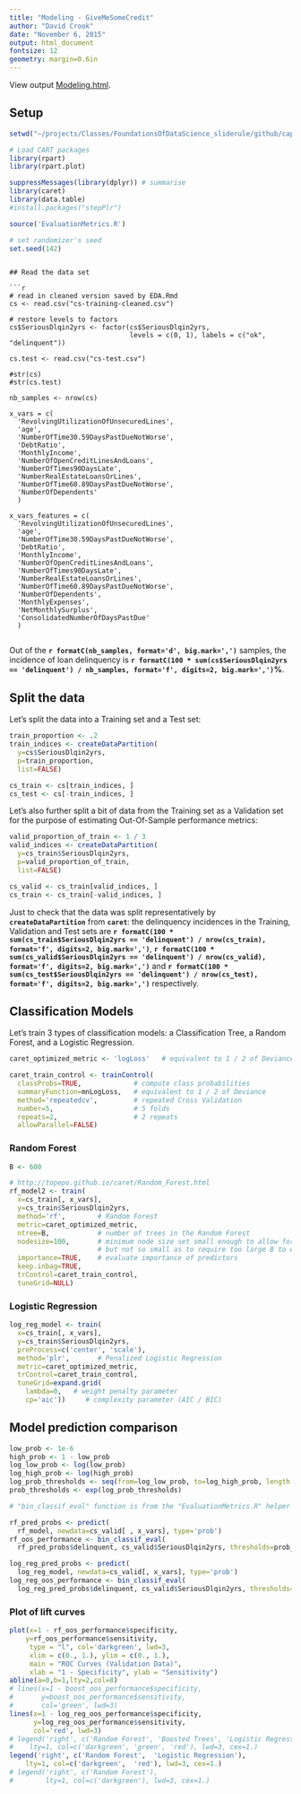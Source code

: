 ```yaml
---
title: "Modeling - GiveMeSomeCredit"
author: "David Crook"
date: "November 6, 2015"
output: html_document
fontsize: 12
geometry: margin=0.6in
---
```


View output [Modeling.html](https://dpcrook.github.io/SR_Foundations_DS_Fall_2015/capstone/GiveMeSomeCredit/Modeling.html).

## Setup


```r
setwd("~/projects/Classes/FoundationsOfDataScience_sliderule/github/capstone/GiveMeSomeCredit")

# Load CART packages
library(rpart)
library(rpart.plot)

suppressMessages(library(dplyr)) # summarise
library(caret)
library(data.table)
#install.packages("stepPlr")

source('EvaluationMetrics.R')

# set randomizer's seed
set.seed(142)
```


```

## Read the data set

```r
# read in cleaned version saved by EDA.Rmd
cs <- read.csv("cs-training-cleaned.csv")

# restore levels to factors
cs$SeriousDlqin2yrs <- factor(cs$SeriousDlqin2yrs, 
                              levels = c(0, 1), labels = c("ok", "delinquent"))

cs.test <- read.csv("cs-test.csv")

#str(cs)
#str(cs.test)

nb_samples <- nrow(cs)

x_vars = c(
  'RevolvingUtilizationOfUnsecuredLines',
  'age',
  'NumberOfTime30.59DaysPastDueNotWorse',
  'DebtRatio',
  'MonthlyIncome',
  'NumberOfOpenCreditLinesAndLoans',
  'NumberOfTimes90DaysLate',
  'NumberRealEstateLoansOrLines',
  'NumberOfTime60.89DaysPastDueNotWorse',
  'NumberOfDependents'
  )

x_vars_features = c(
  'RevolvingUtilizationOfUnsecuredLines',
  'age',
  'NumberOfTime30.59DaysPastDueNotWorse',
  'DebtRatio',
  'MonthlyIncome',
  'NumberOfOpenCreditLinesAndLoans',
  'NumberOfTimes90DaysLate',
  'NumberRealEstateLoansOrLines',
  'NumberOfTime60.89DaysPastDueNotWorse',
  'NumberOfDependents',
  'MonthlyExpenses',
  'NetMonthlySurplus',
  'ConsolidatedNumberOfDaysPastDue'
  )


```

Out of the **`r formatC(nb_samples, format='d', big.mark=',')`** samples, the incidence of loan delinquency is **`r formatC(100 * sum(cs$SeriousDlqin2yrs == 'delinquent') / nb_samples, format='f', digits=2, big.mark=',')`%**.

## Split the data


Let's split the data into a Training set and a Test set:

```r
train_proportion <- .2
train_indices <- createDataPartition(
  y=cs$SeriousDlqin2yrs,
  p=train_proportion,
  list=FALSE)

cs_train <- cs[train_indices, ]
cs_test <- cs[-train_indices, ]
```

Let's also further split a bit of data from the Training set as a Validation set for the purpose of estimating Out-Of-Sample performance metrics:

```r
valid_proportion_of_train <- 1 / 3
valid_indices <- createDataPartition(
  y=cs_train$SeriousDlqin2yrs,
  p=valid_proportion_of_train,
  list=FALSE)

cs_valid <- cs_train[valid_indices, ]
cs_train <- cs_train[-valid_indices, ]
```

Just to check that the data was split representatively by **`createDataPartition`** from **`caret`**: the delinquency incidences in the Training, Validation and Test sets are **`r formatC(100 * sum(cs_train$SeriousDlqin2yrs == 'delinquent') / nrow(cs_train), format='f', digits=2, big.mark=',')`**, **`r formatC(100 * sum(cs_valid$SeriousDlqin2yrs == 'delinquent') / nrow(cs_valid), format='f', digits=2, big.mark=',')`** and **`r formatC(100 * sum(cs_test$SeriousDlqin2yrs == 'delinquent') / nrow(cs_test), format='f', digits=2, big.mark=',')`** respectively.

## Classification Models

Let's train 3 types of classification models: a Classification Tree, a Random Forest, and a Logistic Regression.

```r
caret_optimized_metric <- 'logLoss'   # equivalent to 1 / 2 of Deviance

caret_train_control <- trainControl(
  classProbs=TRUE,             # compute class probabilities
  summaryFunction=mnLogLoss,   # equivalent to 1 / 2 of Deviance
  method='repeatedcv',         # repeated Cross Validation
  number=5,                    # 5 folds
  repeats=2,                   # 2 repeats
  allowParallel=FALSE)
```

### Random Forest

```r
B <- 600

# http://topepo.github.io/caret/Random_Forest.html
rf_model2 <- train(
  x=cs_train[, x_vars],
  y=cs_train$SeriousDlqin2yrs,
  method='rf',        # Random Forest
  metric=caret_optimized_metric,
  ntree=B,            # number of trees in the Random Forest
  nodesize=100,       # minimum node size set small enough to allow for complex trees,
                      # but not so small as to require too large B to eliminate high variance
  importance=TRUE,    # evaluate importance of predictors
  keep.inbag=TRUE,
  trControl=caret_train_control,
  tuneGrid=NULL)


```

### Logistic Regression

```r
log_reg_model <- train(
  x=cs_train[, x_vars],
  y=cs_train$SeriousDlqin2yrs,
  preProcess=c('center', 'scale'), 
  method='plr',       # Penalized Logistic Regression
  metric=caret_optimized_metric,
  trControl=caret_train_control,
  tuneGrid=expand.grid(
    lambda=0,   # weight penalty parameter
    cp='aic'))     # complexity parameter (AIC / BIC)
```




## Model prediction comparison


``` r
low_prob <- 1e-6
high_prob <- 1 - low_prob
log_low_prob <- log(low_prob)
log_high_prob <- log(high_prob)
log_prob_thresholds <- seq(from=log_low_prob, to=log_high_prob, length.out=1000)
prob_thresholds <- exp(log_prob_thresholds)

# "bin_classif_eval" function is from the "EvaluationMetrics.R" helper script

rf_pred_probs <- predict(
  rf_model, newdata=cs_valid[ , x_vars], type='prob')
rf_oos_performance <- bin_classif_eval(
  rf_pred_probs$delinquent, cs_valid$SeriousDlqin2yrs, thresholds=prob_thresholds)

log_reg_pred_probs <- predict(
  log_reg_model, newdata=cs_valid[, x_vars], type='prob')
log_reg_oos_performance <- bin_classif_eval(
  log_reg_pred_probs$delinquent, cs_valid$SeriousDlqin2yrs, thresholds=prob_thresholds)
```


### Plot of lift curves

``` r
plot(x=1 - rf_oos_performance$specificity,
    y=rf_oos_performance$sensitivity,
     type = "l", col='darkgreen', lwd=3,
     xlim = c(0., 1.), ylim = c(0., 1.),
     main = "ROC Curves (Validation Data)",
     xlab = "1 - Specificity", ylab = "Sensitivity")
abline(a=0,b=1,lty=2,col=8)
# lines(x=1 - boost_oos_performance$specificity,
#       y=boost_oos_performance$sensitivity,
#       col='green', lwd=3)
lines(x=1 - log_reg_oos_performance$specificity,
      y=log_reg_oos_performance$sensitivity,
      col='red', lwd=3)
# legend('right', c('Random Forest', 'Boosted Trees', 'Logistic Regression'), 
#    lty=1, col=c('darkgreen', 'green', 'red'), lwd=3, cex=1.)
legend('right', c('Random Forest',  'Logistic Regression'), 
    lty=1, col=c('darkgreen',  'red'), lwd=3, cex=1.)
# legend('right', c('Random Forest'), 
#        lty=1, col=c('darkgreen'), lwd=3, cex=1.)

```

